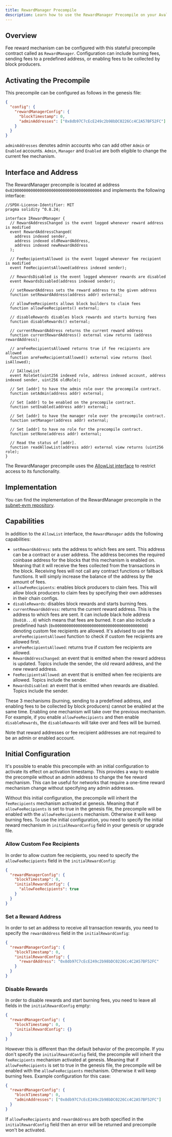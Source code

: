 ```yaml
---
title: RewardManager Precompile
description: Learn how to use the RewardManager Precompile on your Avalanche L1 blockchain.
---
```


## Overview

Fee reward mechanism can be configured with this stateful precompile contract called as `RewardManager`. Configuration can include burning fees, sending fees to a predefined address, or enabling fees to be collected by block producers. 

## Activating the Precompile

This precompile can be configured as follows in the genesis file:

```json
{
  "config": {
    "rewardManagerConfig": {
      "blockTimestamp": 0,
      "adminAddresses": ["0x8db97C7cEcE249c2b98bDC0226Cc4C2A57BF52FC"]
    }
  }
}
```

`adminAddresses` denotes admin accounts who can add other `Admin` or `Enabled` accounts. `Admin`, `Manager` and `Enabled` are both eligible to change the current fee mechanism.

## Interface and Address

The RewardManager precompile is located at address `0x0200000000000000000000000000000000000004` and implements the following interface:

```solidity
//SPDX-License-Identifier: MIT
pragma solidity ^0.8.24;

interface IRewardManager {
  // RewardAddressChanged is the event logged whenever reward address is modified
  event RewardAddressChanged(
    address indexed sender,
    address indexed oldRewardAddress,
    address indexed newRewardAddress
  );

  // FeeRecipientsAllowed is the event logged whenever fee recipient is modified
  event FeeRecipientsAllowed(address indexed sender);

  // RewardsDisabled is the event logged whenever rewards are disabled
  event RewardsDisabled(address indexed sender);

  // setRewardAddress sets the reward address to the given address
  function setRewardAddress(address addr) external;

  // allowFeeRecipients allows block builders to claim fees
  function allowFeeRecipients() external;

  // disableRewards disables block rewards and starts burning fees
  function disableRewards() external;

  // currentRewardAddress returns the current reward address
  function currentRewardAddress() external view returns (address rewardAddress);

  // areFeeRecipientsAllowed returns true if fee recipients are allowed
  function areFeeRecipientsAllowed() external view returns (bool isAllowed);
  
  // IAllowList
  event RoleSet(uint256 indexed role, address indexed account, address indexed sender, uint256 oldRole);

  // Set [addr] to have the admin role over the precompile contract.
  function setAdmin(address addr) external;

  // Set [addr] to be enabled on the precompile contract.
  function setEnabled(address addr) external;

  // Set [addr] to have the manager role over the precompile contract.
  function setManager(address addr) external;

  // Set [addr] to have no role for the precompile contract.
  function setNone(address addr) external;

  // Read the status of [addr].
  function readAllowList(address addr) external view returns (uint256 role);
}
```

The RewardManager precompile uses the [AllowList interface](/docs/virtual-machines/default-precompiles/allowlist) to restrict access to its functionality.

## Implementation

You can find the implementation of the RewardManager precompile in the [subnet-evm repository](https://github.com/ava-labs/subnet-evm/blob/master/precompile/contracts/rewardmanager/contract.go).

## Capabilities

In addition to the `AllowList` interface, the `RewardManager` adds the following capabilities:

- `setRewardAddress`: sets the address to which fees are sent. This address can be a contract or a user address. The address becomes the required coinbase address for the blocks that this mechanism is enabled on. Meaning that it will receive the fees collected from the transactions in the block. Receiving fees will not call any contract functions or fallback functions. It will simply increase the balance of the address by the amount of fees.  
- `allowFeeRecipients`: enables block producers to claim fees. This will allow block producers to claim fees by specifying their own addresses in their chain configs.
- `disableRewards`: disables block rewards and starts burning fees.
- `currentRewardAddress`: returns the current reward address. This is the address to which fees are sent. It can include black hole address (`0x010...0`) which means that fees are burned. It can also include a predefined hash (`0x0000000000000000000000000000000000000000`) denoting custom fee recipients are allowed. It's advised to use the `areFeeRecipientsAllowed` function to check if custom fee recipients are allowed first.
- `areFeeRecipientsAllowed`: returns true if custom fee recipients are allowed.
- `RewardAddressChanged`: an event that is emitted when the reward address is updated. Topics include the sender, the old reward address, and the new reward address.
- `FeeRecipientsAllowed`: an event that is emitted when fee recipients are allowed. Topics include the sender.
- `RewardsDisabled`: an event that is emitted when rewards are disabled. Topics include the sender.
    
These 3 mechanisms (burning, sending to a predefined address, and enabling fees to be collected by block producers) cannot be enabled at the same time. Enabling one mechanism will take over the previous mechanism. For example, if you enable `allowFeeRecipients` and then enable `disableRewards`, the `disableRewards` will take over and fees will be burned.

Note that reward addresses or fee recipient addresses are not required to be an admin or enabled account.

## Initial Configuration

It's possible to enable this precompile with an initial configuration to activate its effect on activation timestamp. This provides a way to enable the precompile without an admin address to change the fee reward mechanism. This can be useful for networks that require a one-time reward mechanism change without specifying any admin addresses. 

Without this initial configuration, the precompile will inherit the `feeRecipients` mechanism activated at genesis. Meaning that if `allowFeeRecipients` is set to true in the genesis file, the precompile will be enabled with the `allowFeeRecipients` mechanism. Otherwise it will keep burning fees. To use the initial configuration, you need to specify the initial reward mechanism in `initialRewardConfig` field in your genesis or upgrade file.

### Allow Custom Fee Recipients

In order to allow custom fee recipients, you need to specify the `allowFeeRecipients` field in the `initialRewardConfig`:

```json
{
  "rewardManagerConfig": {
    "blockTimestamp": 0,
    "initialRewardConfig": {
      "allowFeeRecipients": true
    }
  }
}
```

### Set a Reward Address

In order to set an address to receive all transaction rewards, you need to specify the `rewardAddress` field in the `initialRewardConfig`:

```json
{
  "rewardManagerConfig": {
    "blockTimestamp": 0,
    "initialRewardConfig": {
      "rewardAddress": "0x8db97C7cEcE249c2b98bDC0226Cc4C2A57BF52FC"
    }
  }
}
```

### Disable Rewards

In order to disable rewards and start burning fees, you need to leave all fields in the `initialRewardConfig` empty:

```json
{
  "rewardManagerConfig": {
    "blockTimestamp": 0,
    "initialRewardConfig": {}
  }
}
```

However this is different than the default behavior of the precompile. If you don't specify the `initialRewardConfig` field, the precompile will inherit the `feeRecipients` mechanism activated at genesis. Meaning that if `allowFeeRecipients` is set to true in the genesis file, the precompile will be enabled with the `allowFeeRecipients` mechanism. Otherwise it will keep burning fees. Example configuration for this case:

```json
{
  "rewardManagerConfig": {
    "blockTimestamp": 0,
    "adminAddresses": ["0x8db97C7cEcE249c2b98bDC0226Cc4C2A57BF52FC"]
  }
}
```

If `allowFeeRecipients` and `rewardAddress` are both specified in the `initialRewardConfig` field then an error will be returned and precompile won't be activated.
